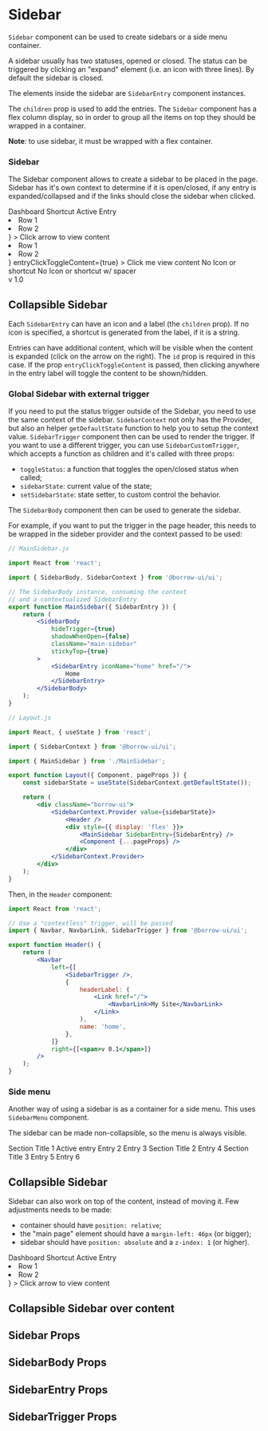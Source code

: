 


<Meta title="Components/Sidebar" component={Sidebar} />

# Sidebar

`Sidebar` component can be used to create sidebars or a side menu container.

A sidebar usually has two statuses, opened or closed. The status can be triggered
by clicking an "expand" element (i.e. an icon with three lines).
By default the sidebar is closed.

The elements inside the sidebar are `SidebarEntry` component instances.

The `children` prop is used to add the entries. The `Sidebar` component has a flex column display, so in order
to group all the items on top they should be wrapped in a container.

**Note**: to use sidebar, it must be wrapped with a flex container.

### Sidebar

The Sidebar component allows to create a sidebar to be placed in the page.
Sidebar has it's own context to determine if it is open/closed, if any entry is expanded/collapsed and
if the links should close the sidebar when clicked.

<Canvas>
    <Story name="Default">
        <div style={{ display: 'flex', width: '100%', height: 400 }}>
            <Sidebar>
                <div>
                    <SidebarEntry iconName="dashboard">Dashboard</SidebarEntry>
                    <SidebarEntry shortcut="SC">Shortcut</SidebarEntry>
                    <SidebarEntry isActive={true} shortcut="AE">
                        Active Entry
                    </SidebarEntry>
                    <SidebarEntry
                        id="entry-with-content-arrow"
                        iconName="arrow_forward"
                        content={
                            <ul>
                                <li>Row 1</li>
                                <li>Row 2</li>
                            </ul>
                        }
                    >
                        Click arrow to view content
                    </SidebarEntry>
                    <SidebarEntry
                        id="entry-with-content"
                        iconName="assignment"
                        content={
                            <ul>
                                <li>Row 1</li>
                                <li>Row 2</li>
                            </ul>
                        }
                        entryClickToggleContent={true}
                    >
                        Click me view content
                    </SidebarEntry>
                    <SidebarEntry>
                        <span>No Icon or shortcut</span>
                    </SidebarEntry>
                    <SidebarEntry shortcut={null}>
                        <span>No Icon or shortcut w/ spacer</span>
                    </SidebarEntry>
                </div>
                <div>
                    <span>v 1.0</span>
                </div>
            </Sidebar>
            <div className="p-l-20 p-r-20 p-b-20">
                <h2 className="m-t-10">Collapsible Sidebar</h2>
                <Block className="overflow-auto">
                    <Lorem />
                </Block>
            </div>
        </div>
    </Story>
</Canvas>

Each `SidebarEntry` can have an icon and a label (the `children` prop).
If no icon is specified, a shortcut is generated from the label, if it is a string.

Entries can have additional content, which will be visible when the content is expanded
(click on the arrow on the right). The `id` prop is required in this case.
If the prop `entryClickToggleContent` is passed, then clicking anywhere in the entry label
will toggle the content to be shown/hidden.

### Global Sidebar with external trigger

If you need to put the status trigger outside of the Sidebar, you need to use the same context of the sidebar.
`SidebarContext` not only has the Provider, but also an helper `getDefaultState` function to help you to setup
the context value.
`SidebarTrigger` component then can be used to render the trigger. If you want to use a different trigger, you
can use `SidebarCustomTrigger`, which accepts a function as children and it's called with three props:

-   `toggleStatus`: a function that toggles the open/closed status when called;
-   `sidebarState`: current value of the state;
-   `setSidebarState`: state setter, to custom control the behavior.

The `SidebarBody` component then can be used to generate the sidebar.

For example, if you want to put the trigger in the page header,
this needs to be wrapped in the sideber provider and the context passed to be used:

```jsx
// MainSidebar.js

import React from 'react';

import { SidebarBody, SidebarContext } from '@borrow-ui/ui';

// The SidebarBody instance, consuming the context
// and a contextualized SidebarEntry
export function MainSidebar({ SidebarEntry }) {
    return (
        <SidebarBody
            hideTrigger={true}
            shadowWhenOpen={false}
            className="main-sidebar"
            stickyTop={true}
        >
            <SidebarEntry iconName="home" href="/">
                Home
            </SidebarEntry>
        </SidebarBody>
    );
}
```

```jsx
// Layout.js

import React, { useState } from 'react';

import { SidebarContext } from '@borrow-ui/ui';

import { MainSidebar } from './MainSidebar';

export function Layout({ Component, pageProps }) {
    const sidebarState = useState(SidebarContext.getDefaultState());

    return (
        <div className="borrow-ui">
            <SidebarContext.Provider value={sidebarState}>
                <Header />
                <div style={{ display: 'flex' }}>
                    <MainSidebar SidebarEntry={SidebarEntry} />
                    <Component {...pageProps} />
                </div>
            </SidebarContext.Provider>
        </div>
    );
}
```

Then, in the `Header` component:

```jsx
import React from 'react';

// Use a "contextless" trigger, will be passed
import { Navbar, NavbarLink, SidebarTrigger } from '@borrow-ui/ui';

export function Header() {
    return (
        <Navbar
            left={[
                <SidebarTrigger />,
                {
                    headerLabel: (
                        <Link href="/">
                            <NavbarLink>My Site</NavbarLink>
                        </Link>
                    ),
                    name: 'home',
                },
            ]}
            right={[<span>v 0.1</span>]}
        />
    );
}
```

### Side menu

Another way of using a sidebar is as a container for a side menu.
This uses `SidebarMenu` component.

The sidebar can be made non-collapsible, so the menu is always visible.

<Canvas>
    <Story name="Sidebar with SidebarMenu">
        <div style={{ display: 'flex', width: '100%', height: 400 }}>
            <Sidebar hideTrigger={true} initialState={{ opened: true }}>
                <SidebarMenu padded={true}>
                    <SidebarMenu.Title>Section Title 1</SidebarMenu.Title>
                    <SidebarMenu.Entry isActive={true}>Active entry</SidebarMenu.Entry>
                    <SidebarMenu.Entry>Entry 2</SidebarMenu.Entry>
                    <SidebarMenu.Entry>Entry 3</SidebarMenu.Entry>
                    <SidebarMenu.Separator />
                    <SidebarMenu.Title>Section Title 2</SidebarMenu.Title>
                    <SidebarMenu.Entry>Entry 4</SidebarMenu.Entry>
                    <SidebarMenu.Title>Section Title 3</SidebarMenu.Title>
                    <SidebarMenu.Entry>Entry 5</SidebarMenu.Entry>
                    <SidebarMenu.Entry>Entry 6</SidebarMenu.Entry>
                </SidebarMenu>
            </Sidebar>
            <div className="p-l-20 p-r-20 p-b-20">
                <h2 className="m-t-10">Collapsible Sidebar</h2>
                <Block className="overflow-auto">
                    <Lorem />
                </Block>
            </div>
        </div>
    </Story>
</Canvas>

Sidebar can also work on top of the content, instead of moving it.
Few adjustments needs to be made:

-   container should have `position: relative`;
-   the "main page" element should have a `margin-left: 46px` (or bigger);
-   sidebar should have `position: absolute` and a `z-index: 1` (or higher).

<Canvas>
    <Story name="Sidebar over content">
        <div style={{ display: 'flex', width: '100%', height: 400, position: 'relative' }}>
            <Sidebar style={{ position: 'absolute', zIndex: 1 }}>
                <div>
                    <SidebarEntry iconName="dashboard">Dashboard</SidebarEntry>
                    <SidebarEntry shortcut="SC">Shortcut</SidebarEntry>
                    <SidebarEntry isActive={true} shortcut="AE">
                        Active Entry
                    </SidebarEntry>
                    <SidebarEntry
                        id="entry-with-content-arrow"
                        iconName="arrow_forward"
                        content={
                            <ul>
                                <li>Row 1</li>
                                <li>Row 2</li>
                            </ul>
                        }
                    >
                        Click arrow to view content
                    </SidebarEntry>
                </div>
            </Sidebar>
            <div className="p-l-20 p-r-20 p-b-20" style={{ marginLeft: 46 }}>
                <h2 className="m-t-10">Collapsible Sidebar over content</h2>
                <Block className="overflow-auto">
                    <Lorem />
                </Block>
            </div>
        </div>
    </Story>
</Canvas>

## Sidebar Props

<ArgsTable of={Sidebar} />

## SidebarBody Props

<ArgsTable of={SidebarBody} />

## SidebarEntry Props

<ArgsTable of={SidebarEntry} />

## SidebarTrigger Props

<ArgsTable of={SidebarTrigger} />
